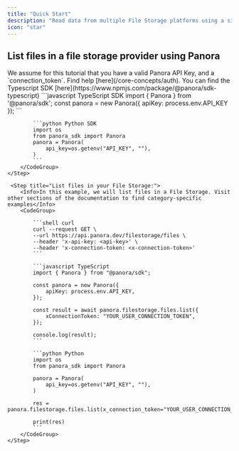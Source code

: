 ```yaml
---
title: "Quick Start"
description: "Read data from multiple File Storage platforms using a single API"
icon: "star"
---
```


## List files in a file storage provider using Panora

<Check>
  We assume for this tutorial that you have a valid Panora API Key, and a
  `connection_token`. Find help [here](/core-concepts/auth).
</Check>

<Steps>
    <Info>
        You can find the Typescript SDK [here](https://www.npmjs.com/package/@panora/sdk-typescript)
    </Info>
    <Step title="Setup your API Key in your code:">
        <CodeGroup>
            ```javascript TypeScript SDK
            import { Panora } from '@panora/sdk';
            const panora = new Panora({ apiKey: process.env.API_KEY });
            ```

            ```python Python SDK
            import os
            from panora_sdk import Panora
            panora = Panora(
                api_key=os.getenv("API_KEY", ""),
            )
            ```
        </CodeGroup>
    </Step>

     <Step title="List files in your File Storage:">
        <Info>In this example, we will list files in a File Storage. Visit other sections of the documentation to find category-specific examples</Info>
        <CodeGroup>

            ```shell curl
            curl --request GET \
            --url https://api.panora.dev/filestorage/files \
            --header 'x-api-key: <api-key>' \
            --header 'x-connection-token: <x-connection-token>'
            ```

            ```javascript TypeScript
            import { Panora } from "@panora/sdk";

            const panora = new Panora({
                apiKey: process.env.API_KEY,
            });

            const result = await panora.filestorage.files.list({
                xConnectionToken: "YOUR_USER_CONNECTION_TOKEN",
            });

            console.log(result);
            ```

            ```python Python
            import os
            from panora_sdk import Panora

            panora = Panora(
                api_key=os.getenv("API_KEY", ""),
            )

            res = panora.filestorage.files.list(x_connection_token="YOUR_USER_CONNECTION_TOKEN")

            print(res)
            ```
        </CodeGroup>
    </Step>

</Steps>
